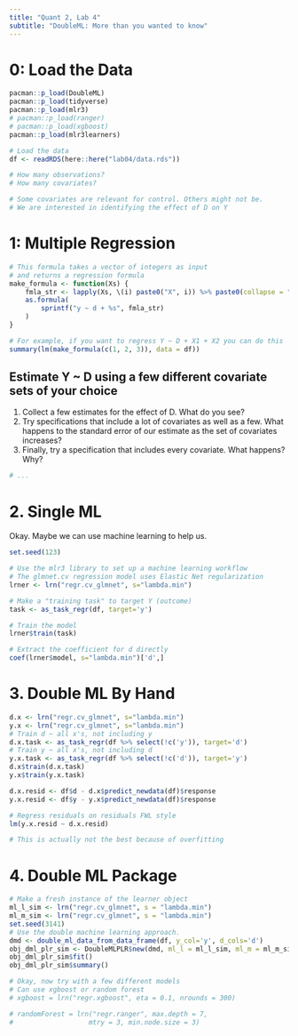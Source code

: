 ```yaml
---
title: "Quant 2, Lab 4"
subtitle: "DoubleML: More than you wanted to know"
---
```


# 0: Load the Data

```r
pacman::p_load(DoubleML)
pacman::p_load(tidyverse)
pacman::p_load(mlr3)
# pacman::p_load(ranger)
# pacman::p_load(xgboost)
pacman::p_load(mlr3learners)

# Load the data
df <- readRDS(here::here("lab04/data.rds"))

# How many observations?
# How many covariates?

# Some covariates are relevant for control. Others might not be.
# We are interested in identifying the effect of D on Y
```

# 1: Multiple Regression

```r
# This formula takes a vector of integers as input
# and returns a regression formula
make_formula <- function(Xs) {
    fmla_str <- lapply(Xs, \(i) paste0("X", i)) %>% paste0(collapse = "+")
    as.formula(
        sprintf("y ~ d + %s", fmla_str)
    )
}

# For example, if you want to regress Y ~ D + X1 + X2 you can do this
summary(lm(make_formula(c(1, 2, 3)), data = df))
```

## Estimate Y ~ D using a few different covariate sets of your choice

1. Collect a few estimates for the effect of D. What do you see?
2. Try specifications that include a lot of covariates as well as a few. What happens to the standard error of our estimate as the set of covariates increases?
3. Finally, try a specification that includes every covariate. What happens? Why?

```r
# ...
```

# 2. Single ML

Okay. Maybe we can use machine learning to help us.

```r
set.seed(123)

# Use the mlr3 library to set up a machine learning workflow
# The glmnet.cv regression model uses Elastic Net regularization
lrner <- lrn("regr.cv_glmnet", s="lambda.min")

# Make a "training task" to target Y (outcome)
task <- as_task_regr(df, target='y')

# Train the model
lrner$train(task)

# Extract the coefficient for d directly
coef(lrner$model, s="lambda.min")['d',]
```

# 3. Double ML By Hand

```r
d.x <- lrn("regr.cv_glmnet", s="lambda.min")
y.x <- lrn("regr.cv_glmnet", s="lambda.min")
# Train d ~ all x's, not including y
d.x.task <- as_task_regr(df %>% select(!c('y')), target='d')
# Train y ~ all x's, not including d
y.x.task <- as_task_regr(df %>% select(!c('d')), target='y')
d.x$train(d.x.task)
y.x$train(y.x.task)

d.x.resid <- df$d - d.x$predict_newdata(df)$response
y.x.resid <- df$y - y.x$predict_newdata(df)$response

# Regress residuals on residuals FWL style
lm(y.x.resid ~ d.x.resid)

# This is actually not the best because of overfitting
```

# 4. Double ML Package

```r
# Make a fresh instance of the learner object
ml_l_sim <- lrn("regr.cv_glmnet", s = "lambda.min")
ml_m_sim <- lrn("regr.cv_glmnet", s = "lambda.min")
set.seed(3141)
# Use the double machine learning approach.
dmd <- double_ml_data_from_data_frame(df, y_col='y', d_cols='d')
obj_dml_plr_sim <- DoubleMLPLR$new(dmd, ml_l = ml_l_sim, ml_m = ml_m_sim)
obj_dml_plr_sim$fit()
obj_dml_plr_sim$summary()

# Okay, now try with a few different models
# Can use xgboost or random forest
# xgboost = lrn("regr.xgboost", eta = 0.1, nrounds = 300)

# randomForest = lrn("regr.ranger", max.depth = 7,
#                   mtry = 3, min.node.size = 3)
```

